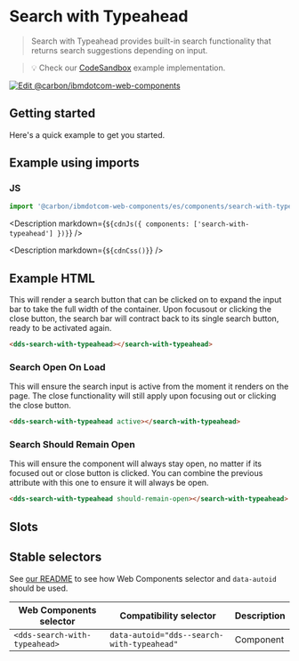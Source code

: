 
# Search with Typeahead

> Search with Typeahead provides built-in search functionality that returns search suggestions depending on input.

> 💡 Check our
> [CodeSandbox](https://githubbox.com/carbon-design-system/carbon-for-ibm-dotcom/tree/v1/packages/web-components/examples/codesandbox/components/search-with-typeahead)
> example implementation.

[![Edit @carbon/ibmdotcom-web-components](https://codesandbox.io/static/img/play-codesandbox.svg)](https://githubbox.com/carbon-design-system/carbon-for-ibm-dotcom/tree/v1/packages/web-components/examples/codesandbox/components/search-with-typeahead)

## Getting started

Here's a quick example to get you started.

## Example using imports

### JS

```javascript
import '@carbon/ibmdotcom-web-components/es/components/search-with-typeahead/index.js';
```

<Description markdown={`${cdnJs({ components: ['search-with-typeahead'] })}`} />

<Description markdown={`${cdnCss()}`} />

## Example HTML
This will render a search button that can be clicked on to expand the input bar to take the full width of the container.
Upon focusout or clicking the close button, the search bar will contract back to its single search button, ready to be activated again.
```html
<dds-search-with-typeahead></search-with-typeahead>
```

### Search Open On Load
This will ensure the search input is active from the moment it renders on the page. The close functionality will still apply upon focusing out
or clicking the close button.
```html
<dds-search-with-typeahead active></search-with-typeahead>
```

### Search Should Remain Open
This will ensure the component will always stay open, no matter if its focused out or close button is clicked. You can combine the previous attribute
with this one to ensure it will always be open.
```html
<dds-search-with-typeahead should-remain-open></search-with-typeahead>
```

## Slots

<Props of="dds-search-with-typeahead" />

## Stable selectors

See [our README](https://github.com/carbon-design-system/carbon-for-ibm-dotcom/tree/v1/packages/web-components#stable-selectors-for-analytics-and-integratione2e-testing-in-web-components) to see how Web Components selector and `data-autoid` should be used.

| Web Components selector       | Compatibility selector                     | Description |
| ----------------------------- | ------------------------------------------ | ----------- |
| `<dds-search-with-typeahead>` | `data-autoid="dds--search-with-typeahead"` | Component   |

<Description markdown={contributing} />

